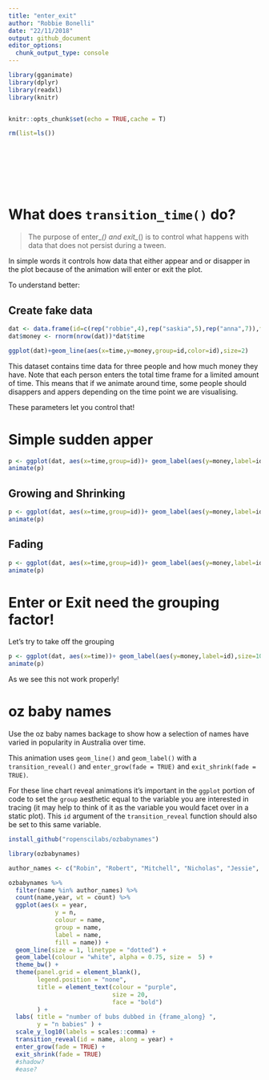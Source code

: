 ```yaml
---
title: "enter_exit"
author: "Robbie Bonelli"
date: "22/11/2018"
output: github_document
editor_options: 
  chunk_output_type: console
---
```


```r
library(gganimate)
library(dplyr)
library(readxl)
library(knitr)


knitr::opts_chunk$set(echo = TRUE,cache = T)

rm(list=ls())









```

# What does `transition_time()` do?

> The purpose of enter_*() and exit_*() is to control what happens with data that does not persist during a tween. 


In simple words it controls how data that either appear and or disapper in the plot because of the animation will enter or exit the plot.


To understand better:


## Create fake data
```r
dat <- data.frame(id=c(rep("robbie",4),rep("saskia",5),rep("anna",7)),time=c(1:4,2:6,4:10))
dat$money <- rnorm(nrow(dat))*dat$time

ggplot(dat)+geom_line(aes(x=time,y=money,group=id,color=id),size=2)

```


This dataset contains time data for three people and how much money they have. Note that each person enters the total time frame for a limited amount of time. This means that if we animate around time, some people should disappers and appers depending on the time point we are visualising.

These parameters let you control that!




# Simple sudden apper


```r

p <- ggplot(dat, aes(x=time,group=id))+ geom_label(aes(y=money,label=id,color=id),size=10) +  transition_time(time=time)+enter_appear()+exit_disappear()
animate(p)

```




## Growing and Shrinking
```r

p <- ggplot(dat, aes(x=time,group=id))+ geom_label(aes(y=money,label=id,color=id),size=10) +  transition_time(time=time)+enter_grow()+exit_shrink()
animate(p)

```





## Fading

```r

p <- ggplot(dat, aes(x=time,group=id))+ geom_label(aes(y=money,label=id,color=id),size=10) +  transition_time(time=time)+enter_fade()+exit_fade()
animate(p)

```






# Enter or Exit need the grouping factor!

Let's try to take off the grouping


```r

p <- ggplot(dat, aes(x=time))+ geom_label(aes(y=money,label=id),size=10) +  transition_time(time=time)+enter_appear()+exit_disappear()
animate(p)

```

As we see this not work properly!


# oz baby names

Use the oz baby names backage to show how a selection of names have varied in popularity in Australia over time.

This animation uses
  `geom_line()` and `geom_label()`
  with a 
  `transition_reveal()`
  and `enter_grow(fade = TRUE)` and  `exit_shrink(fade = TRUE)`.
  
For these line chart reveal animations it's important in the `ggplot` portion of code to set the `group` aesthetic equal to the variable you are interested in tracing (it may help to think of it as the variable you would facet over in a static plot). This `id` argument of the `transition_reveal` function should also be set to this same variable.


```r
install_github("ropenscilabs/ozbabynames")
```


```r
library(ozbabynames)

```


```r
author_names <- c("Robin", "Robert", "Mitchell", "Nicholas", "Jessie", "Jessica")

ozbabynames %>%
  filter(name %in% author_names) %>%
  count(name,year, wt = count) %>%
  ggplot(aes(x = year, 
             y = n,
             colour = name,
             group = name,
             label = name,
             fill = name)) +
  geom_line(size = 1, linetype = "dotted") +
  geom_label(colour = "white", alpha = 0.75, size =  5) +
  theme_bw() +
  theme(panel.grid = element_blank(),
        legend.position = "none",
        title = element_text(colour = "purple",
                             size = 20,
                             face = "bold")
        ) +
  labs( title = "number of bubs dubbed in {frame_along} ",
        y = "n babies" ) +
  scale_y_log10(labels = scales::comma) +
  transition_reveal(id = name, along = year) +
  enter_grow(fade = TRUE) +
  exit_shrink(fade = TRUE)
  #shadow?
  #ease?
```











